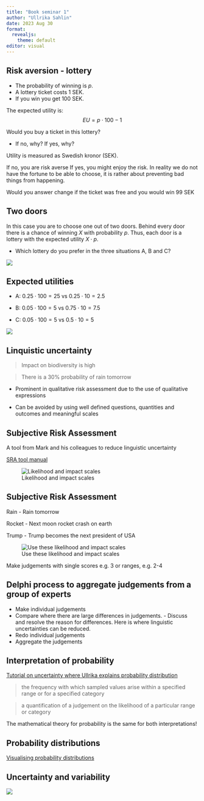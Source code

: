 ```yaml
---
title: "Book seminar 1"
author: "Ullrika Sahlin"
date: 2023 Aug 30
format: 
  revealjs:
    theme: default
editor: visual
---
```


## Risk aversion - lottery

-   The probability of winning is $p$.
-   A lottery ticket costs $1$ SEK.
-   If you win you get $100$ SEK.

The expected utility is: $$ EU = p \cdot 100 - 1 $$

Would you buy a ticket in this lottery?

-   If no, why? If yes, why?

::: notes
Utility is measured as Swedish kronor (SEK).

If no, you are risk averse If yes, you might enjoy the risk. In reality we do not have the fortune to be able to choose, it is rather about preventing bad things from happening.

Would you answer change if the ticket was free and you would win 99 SEK
:::

## Two doors

In this case you are to choose one out of two doors. Behind every door there is a chance of winning $X$ with probability $p$. Thus, each door is a lottery with the expected utility $X\cdot p$.

-   Which lottery do you prefer in the three situations A, B and C?

![](../img/beslprob.png)

## Expected utilities

-   A: $0.25\cdot 100 = 25$ vs $0.25\cdot 10 = 2.5$

-   B: $0.05\cdot 100 = 5$ vs $0.75\cdot 10 = 7.5$

-   C: $0.05\cdot 100 = 5$ vs $0.5\cdot 10 = 5$

![](../img/beslprob.png)

## Linquistic uncertainty

> Impact on biodiversity is high

> There is a 30% probability of rain tomorrow

-   Prominent in qualitative risk assessment due to the use of qualitative expressions

-   Can be avoided by using well defined questions, quantities and outcomes and meaningful scales

## Subjective Risk Assessment

A tool from Mark and his colleagues to reduce linguistic uncertainty

[SRA tool manual](https://cebra.unimelb.edu.au/__data/assets/pdf_file/0007/2488507/SRA3-manual-sra_ver.3_manual.pdf)

![Likelihood and impact scales](../img/aus_standards.png)

## Subjective Risk Assessment

Rain - Rain tomorrow

Rocket - Next moon rocket crash on earth

Trump - Trump becomes the next president of USA

![Use these likelihood and impact scales](../img/aus_standards.png)

Make judgements with single scores e.g. 3 or ranges, e.g. 2-4

## Delphi process to aggregate judgements from a group of experts

-   Make individual judgements
-   Compare where there are large differences in judgements. - Discuss and resolve the reason for differences. Here is where linguistic uncertainties can be reduced.
-   Redo individual judgements
-   Aggregate the judgements

## Interpretation of probability

[Tutorial on uncertainty where Ullrika explains probability distribution](https://multimedia.efsa.europa.eu/uncertainty-tutorial/uncertainty-communication/expressions-distribution.html)

> the frequency with which sampled values arise within a specified range or for a specified category

> a quantification of a judgement on the likelihood of a particular range or category

::: callout-note
The mathematical theory for probability is the same for both interpretations!
:::

## Probability distributions

[Visualising probability distributions](https://multimedia.efsa.europa.eu/uncertainty-tutorial/uncertainty-communication/expressions-distribution.html#communicating-uncertainty-about-a-quantity-of-interest-by-a-probability-distribution)

## Uncertainty and variability

![](../img/uncvar.png)

